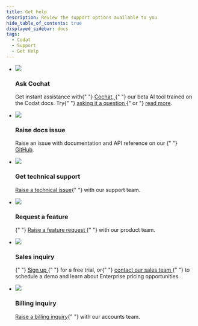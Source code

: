 ```yaml
---
title: Get help
description: Review the support options available to you
hide_table_of_contents: true
displayed_sidebar: docs
tags:
  - Codat
  - Support
  - Get Help
---
```


<head>
  <title>Codat_docs | Get help</title>
  <meta
    name="description"
    content="Codat makes accessing consented business data from your customers' banking, accounting, and commerce platforms easy. Build once to our API to aggregate data, underwrite credit risk, and automate accounting for your SMB customers."
  />
  <link rel="canonical" href="/" />
  <link rel="alternate" href="/" hreflang="x-default" />
  <link rel="alternate" href="/" hreflang="en" />
  <meta property="og:url" content="https://docs.codat.io/docs" />
</head>

<div className="container">
  <ul className="card-container">
    <li className="card dark hypercard">
      <div className="header">
        <img src="/img/cochat/logo-openai-mini.png" className="mini-icon" />
        <h3>Ask Cochat</h3>
      </div>
      <p>
        Get instant assistance with{" "}
        <a href="https://cochat.codat.io" target="_blank">
          Cochat,
        </a>{" "}
        our beta AI tool trained on the Codat docs. Try{" "}
        <a href="https://cochat.codat.io" target="_blank">
          asking it a question
        </a>
        {" or "}
        <a href="/cochat">read more</a>.
      </p>
    </li>
    <li className="card animation-pulse">
      <div className="header">
        <img src="/img/wp-icons/accounting-2.png" className="mini-icon" />
        <h3>Raise docs issue</h3>
      </div>
      <p>
        Raise an issue with documentation and API reference on our {" "}
        <a href="https://github.com/codatio/codat-docs/issues/new?assignees=&labels=&projects=&template=issue-with-codat-docs.md&title=">GitHub</a>.
      </p>
    </li>
    <li className="card animation-pulse">
      <div className="header">
        <img src="/img/wp-icons/accounting-2.png" className="mini-icon" />
        <h3>Get technical support</h3>
      </div>
      <p>
        <a href="https://codat.zendesk.com/hc/en-gb/requests/new">Raise a technical issue</a>{" "} with our support team.
      </p>
    </li>
    <li className="card">
      <div className="header">
        <img src="/img/wp-icons/Stack.png" className="mini-icon" />
        <h3>Request a feature</h3>
      </div>
      <p>
         {" "}
        <a
          href="https://docs.google.com/forms/d/e/1FAIpQLSfngaDxM3kPQXT_GtIt9MOR55KYRPydjSnHlvYgtSskIM5oDg/viewform"
          target="_blank"
        >
          Raise a feature request
        </a>{" "} with our product team.
      </p>
    </li>
    <li className="card">
      <div className="header">
        <img src="/img/wp-icons/Coins.png" className="mini-icon" />
        <h3>Sales inquiry</h3>
      </div>
      <p>
        {" "}
        <a href="https://signup.codat.io/" target="_blank">
          Sign up
        </a>{" "}
        for a free trial, or{" "}
        <a href="https://www.codat.io/plans/#get-in-touch" target="_blank">
          contact our sales team
        </a>{" "}
        to schedule a demo and learn about Enterprise pricing opportunities.
      </p>
    </li>
    <li className="card">
      <div className="header">
        <img src="/img/wp-icons/CreditCard.png" className="mini-icon" />
        <h3>Billing inquiry</h3>
      </div>
      <p>
        <a href="mailto:AR@codat.io">Raise a billing inquiry</a>{" "} with our accounts team.
      </p>
    </li>
  </ul>
</div>
